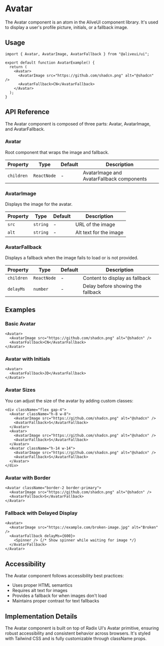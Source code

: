 # Avatar

The Avatar component is an atom in the AliveUI component library. It's used to display a user's profile picture, initials, or a fallback image.

## Usage

```tsx
import { Avatar, AvatarImage, AvatarFallback } from "@aliveui/ui";

export default function AvatarExample() {
  return (
    <Avatar>
      <AvatarImage src="https://github.com/shadcn.png" alt="@shadcn" />
      <AvatarFallback>CN</AvatarFallback>
    </Avatar>
  );
}
```

## API Reference

The Avatar component is composed of three parts: Avatar, AvatarImage, and AvatarFallback.

### Avatar

Root component that wraps the image and fallback.

| Property   | Type        | Default | Description                               |
| ---------- | ----------- | ------- | ----------------------------------------- |
| `children` | `ReactNode` | -       | AvatarImage and AvatarFallback components |

### AvatarImage

Displays the image for the avatar.

| Property | Type     | Default | Description            |
| -------- | -------- | ------- | ---------------------- |
| `src`    | `string` | -       | URL of the image       |
| `alt`    | `string` | -       | Alt text for the image |

### AvatarFallback

Displays a fallback when the image fails to load or is not provided.

| Property   | Type        | Default | Description                       |
| ---------- | ----------- | ------- | --------------------------------- |
| `children` | `ReactNode` | -       | Content to display as fallback    |
| `delayMs`  | `number`    | -       | Delay before showing the fallback |

## Examples

### Basic Avatar

```tsx
<Avatar>
  <AvatarImage src="https://github.com/shadcn.png" alt="@shadcn" />
  <AvatarFallback>CN</AvatarFallback>
</Avatar>
```

### Avatar with Initials

```tsx
<Avatar>
  <AvatarFallback>JD</AvatarFallback>
</Avatar>
```

### Avatar Sizes

You can adjust the size of the avatar by adding custom classes:

```tsx
<div className="flex gap-4">
  <Avatar className="h-8 w-8">
    <AvatarImage src="https://github.com/shadcn.png" alt="@shadcn" />
    <AvatarFallback>S</AvatarFallback>
  </Avatar>
  <Avatar>
    <AvatarImage src="https://github.com/shadcn.png" alt="@shadcn" />
    <AvatarFallback>S</AvatarFallback>
  </Avatar>
  <Avatar className="h-14 w-14">
    <AvatarImage src="https://github.com/shadcn.png" alt="@shadcn" />
    <AvatarFallback>S</AvatarFallback>
  </Avatar>
</div>
```

### Avatar with Border

```tsx
<Avatar className="border-2 border-primary">
  <AvatarImage src="https://github.com/shadcn.png" alt="@shadcn" />
  <AvatarFallback>S</AvatarFallback>
</Avatar>
```

### Fallback with Delayed Display

```tsx
<Avatar>
  <AvatarImage src="https://example.com/broken-image.jpg" alt="Broken" />
  <AvatarFallback delayMs={600}>
    <Spinner /> {/* Show spinner while waiting for image */}
  </AvatarFallback>
</Avatar>
```

## Accessibility

The Avatar component follows accessibility best practices:

- Uses proper HTML semantics
- Requires alt text for images
- Provides a fallback for when images don't load
- Maintains proper contrast for text fallbacks

## Implementation Details

The Avatar component is built on top of Radix UI's Avatar primitive, ensuring robust accessibility and consistent behavior across browsers. It's styled with Tailwind CSS and is fully customizable through className props.
